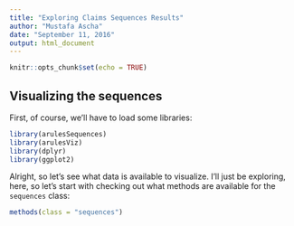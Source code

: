 ```yaml
---
title: "Exploring Claims Sequences Results"
author: "Mustafa Ascha"
date: "September 11, 2016"
output: html_document
---
```


```r
knitr::opts_chunk$set(echo = TRUE)
```

## Visualizing the sequences

First, of course, we'll have to load some libraries: 

```r

library(arulesSequences)
library(arulesViz)
library(dplyr)
library(ggplot2)

```

Alright, so let's see what data is available to visualize. I'll just be exploring, here, so let's start with checking out what methods are available for the `sequences` class: 

```r

methods(class = "sequences")

```





















